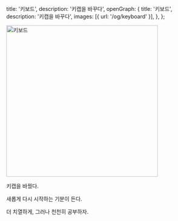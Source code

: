   title: '키보드',
  description: '키캡을 바꾸다',
  openGraph: {
    title: '키보드',
    description: '키캡을 바꾸다',
    images: [{ url: '/og/keyboard' }],
  },
};

<Image
  src="/images/keyboard/keyboard.jpeg"
  alt="키보드"
  width="400"
  height="400"
/>

키캡을 바꿨다.

새롭게 다시 시작하는 기분이 든다.

더 치열하게, 그러나 천천히 공부하자.
